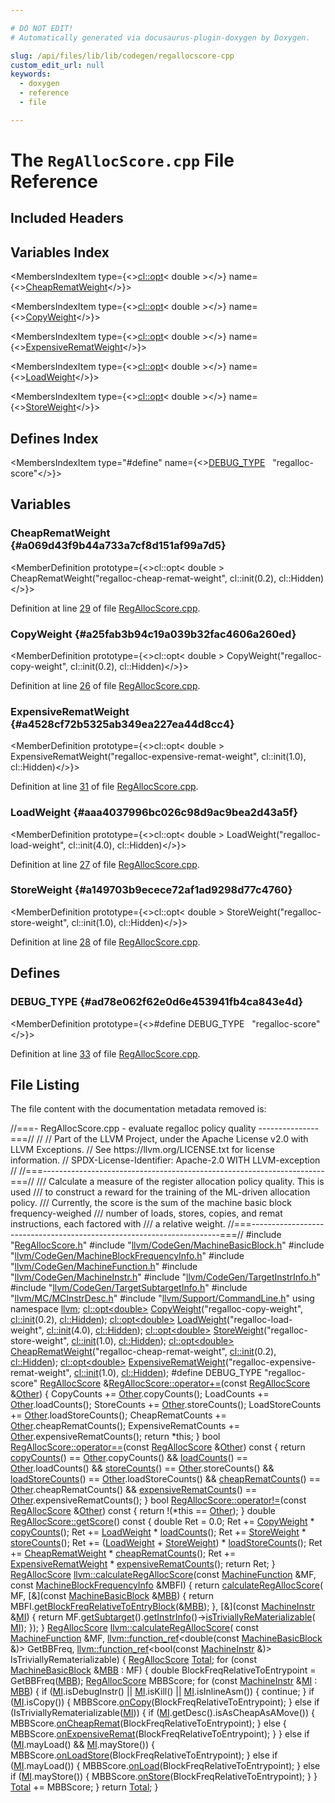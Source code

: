 ```yaml
---

# DO NOT EDIT!
# Automatically generated via docusaurus-plugin-doxygen by Doxygen.

slug: /api/files/lib/lib/codegen/regallocscore-cpp
custom_edit_url: null
keywords:
  - doxygen
  - reference
  - file

---
```





# The `RegAllocScore.cpp` File Reference

<DoxygenPage pluginConfig={pluginConfig}>



## Included Headers

<IncludesList>
<IncludesListItem
  filePath="RegAllocScore.h"
  permalink="/docs/api/files/lib/lib/codegen/regallocscore-h"
  isLocal="true" />
<IncludesListItem
  filePath="llvm/CodeGen/MachineBasicBlock.h"
  permalink="/docs/api/files/include/include/llvm/include/llvm/codegen/machinebasicblock-h"
  isLocal="true" />
<IncludesListItem
  filePath="llvm/CodeGen/MachineBlockFrequencyInfo.h"
  permalink="/docs/api/files/include/include/llvm/include/llvm/codegen/machineblockfrequencyinfo-h"
  isLocal="true" />
<IncludesListItem
  filePath="llvm/CodeGen/MachineFunction.h"
  permalink="/docs/api/files/include/include/llvm/include/llvm/codegen/machinefunction-h"
  isLocal="true" />
<IncludesListItem
  filePath="llvm/CodeGen/MachineInstr.h"
  permalink="/docs/api/files/include/include/llvm/include/llvm/codegen/machineinstr-h"
  isLocal="true" />
<IncludesListItem
  filePath="llvm/CodeGen/TargetInstrInfo.h"
  permalink="/docs/api/files/include/include/llvm/include/llvm/codegen/targetinstrinfo-h"
  isLocal="true" />
<IncludesListItem
  filePath="llvm/CodeGen/TargetSubtargetInfo.h"
  permalink="/docs/api/files/include/include/llvm/include/llvm/codegen/targetsubtargetinfo-h"
  isLocal="true" />
<IncludesListItem
  filePath="llvm/MC/MCInstrDesc.h"
  permalink="/docs/api/files/include/include/llvm/include/llvm/mc/mcinstrdesc-h"
  isLocal="true" />
<IncludesListItem
  filePath="llvm/Support/CommandLine.h"
  permalink="/docs/api/files/include/include/llvm/include/llvm/support/commandline-h"
  isLocal="true" />
</IncludesList>

## Variables Index

<MembersIndex>

<MembersIndexItem
  type={<><a href="/docs/api/classes/llvm/cl/opt">cl::opt</a>&lt; double &gt;</>}
  name={<><a href="#a069d43f9b44a733a7cf8d151af99a7d5">CheapRematWeight</a></>}>
</MembersIndexItem>

<MembersIndexItem
  type={<><a href="/docs/api/classes/llvm/cl/opt">cl::opt</a>&lt; double &gt;</>}
  name={<><a href="#a25fab3b94c19a039b32fac4606a260ed">CopyWeight</a></>}>
</MembersIndexItem>

<MembersIndexItem
  type={<><a href="/docs/api/classes/llvm/cl/opt">cl::opt</a>&lt; double &gt;</>}
  name={<><a href="#a4528cf72b5325ab349ea227ea44d8cc4">ExpensiveRematWeight</a></>}>
</MembersIndexItem>

<MembersIndexItem
  type={<><a href="/docs/api/classes/llvm/cl/opt">cl::opt</a>&lt; double &gt;</>}
  name={<><a href="#aaa4037996bc026c98d9ac9bea2d43a5f">LoadWeight</a></>}>
</MembersIndexItem>

<MembersIndexItem
  type={<><a href="/docs/api/classes/llvm/cl/opt">cl::opt</a>&lt; double &gt;</>}
  name={<><a href="#a149703b9ecece72af1ad9298d77c4760">StoreWeight</a></>}>
</MembersIndexItem>

</MembersIndex>

## Defines Index

<MembersIndex>

<MembersIndexItem
  type="#define"
  name={<><a href="#ad78e062f62e0d6e453941fb4ca843e4d">DEBUG&#95;TYPE</a>&nbsp;&nbsp;&nbsp;&quot;regalloc-score&quot;</>}>
</MembersIndexItem>

</MembersIndex>


<SectionDefinition>

## Variables

### CheapRematWeight {#a069d43f9b44a733a7cf8d151af99a7d5}

<MemberDefinition
  prototype={<>cl::opt&lt; double &gt; CheapRematWeight(&quot;regalloc-cheap-remat-weight&quot;, cl::init(0.2), cl::Hidden)</>}>

Definition at line <a href="#l00029">29</a> of file <a href="/docs/api/files/lib/lib/codegen/regallocscore-cpp">RegAllocScore.cpp</a>.
</MemberDefinition>

### CopyWeight {#a25fab3b94c19a039b32fac4606a260ed}

<MemberDefinition
  prototype={<>cl::opt&lt; double &gt; CopyWeight(&quot;regalloc-copy-weight&quot;, cl::init(0.2), cl::Hidden)</>}>

Definition at line <a href="#l00026">26</a> of file <a href="/docs/api/files/lib/lib/codegen/regallocscore-cpp">RegAllocScore.cpp</a>.
</MemberDefinition>

### ExpensiveRematWeight {#a4528cf72b5325ab349ea227ea44d8cc4}

<MemberDefinition
  prototype={<>cl::opt&lt; double &gt; ExpensiveRematWeight(&quot;regalloc-expensive-remat-weight&quot;, cl::init(1.0), cl::Hidden)</>}>

Definition at line <a href="#l00031">31</a> of file <a href="/docs/api/files/lib/lib/codegen/regallocscore-cpp">RegAllocScore.cpp</a>.
</MemberDefinition>

### LoadWeight {#aaa4037996bc026c98d9ac9bea2d43a5f}

<MemberDefinition
  prototype={<>cl::opt&lt; double &gt; LoadWeight(&quot;regalloc-load-weight&quot;, cl::init(4.0), cl::Hidden)</>}>

Definition at line <a href="#l00027">27</a> of file <a href="/docs/api/files/lib/lib/codegen/regallocscore-cpp">RegAllocScore.cpp</a>.
</MemberDefinition>

### StoreWeight {#a149703b9ecece72af1ad9298d77c4760}

<MemberDefinition
  prototype={<>cl::opt&lt; double &gt; StoreWeight(&quot;regalloc-store-weight&quot;, cl::init(1.0), cl::Hidden)</>}>

Definition at line <a href="#l00028">28</a> of file <a href="/docs/api/files/lib/lib/codegen/regallocscore-cpp">RegAllocScore.cpp</a>.
</MemberDefinition>

</SectionDefinition>

<SectionDefinition>

## Defines

### DEBUG&#95;TYPE {#ad78e062f62e0d6e453941fb4ca843e4d}

<MemberDefinition
  prototype={<>#define DEBUG&#95;TYPE&nbsp;&nbsp;&nbsp;&quot;regalloc-score&quot;</>}>

Definition at line <a href="#l00033">33</a> of file <a href="/docs/api/files/lib/lib/codegen/regallocscore-cpp">RegAllocScore.cpp</a>.
</MemberDefinition>

</SectionDefinition>

## File Listing

The file content with the documentation metadata removed is:

<ProgramListing>

<Link id="l00001" /><CodeLine lineNumber="1"><span class="doxyHighlightComment">//===- RegAllocScore.cpp - evaluate regalloc policy quality ---------------===//</span></CodeLine>
<Link id="l00002" /><CodeLine lineNumber="2"><span class="doxyHighlightComment">//</span></CodeLine>
<Link id="l00003" /><CodeLine lineNumber="3"><span class="doxyHighlightComment">// Part of the LLVM Project, under the Apache License v2.0 with LLVM Exceptions.</span></CodeLine>
<Link id="l00004" /><CodeLine lineNumber="4"><span class="doxyHighlightComment">// See https://llvm.org/LICENSE.txt for license information.</span></CodeLine>
<Link id="l00005" /><CodeLine lineNumber="5"><span class="doxyHighlightComment">// SPDX-License-Identifier: Apache-2.0 WITH LLVM-exception</span></CodeLine>
<Link id="l00006" /><CodeLine lineNumber="6"><span class="doxyHighlightComment">//</span></CodeLine>
<Link id="l00007" /><CodeLine lineNumber="7"><span class="doxyHighlightComment">//===----------------------------------------------------------------------===//</span></CodeLine>
<Link id="l00008" /><CodeLine lineNumber="8"><span class="doxyHighlightComment">/// Calculate a measure of the register allocation policy quality. This is used</span></CodeLine>
<Link id="l00009" /><CodeLine lineNumber="9"><span class="doxyHighlightComment">/// to construct a reward for the training of the ML-driven allocation policy.</span></CodeLine>
<Link id="l00010" /><CodeLine lineNumber="10"><span class="doxyHighlightComment">/// Currently, the score is the sum of the machine basic block frequency-weighed</span></CodeLine>
<Link id="l00011" /><CodeLine lineNumber="11"><span class="doxyHighlightComment">/// number of loads, stores, copies, and remat instructions, each factored with</span></CodeLine>
<Link id="l00012" /><CodeLine lineNumber="12"><span class="doxyHighlightComment">/// a relative weight.</span></CodeLine>
<Link id="l00013" /><CodeLine lineNumber="13"><span class="doxyHighlightComment">//===----------------------------------------------------------------------===//</span></CodeLine>
<Link id="l00014" /><CodeLine lineNumber="14"></CodeLine>
<Link id="l00015" /><CodeLine lineNumber="15"><span class="doxyHighlightPreprocessor">#include &quot;<a href="/docs/api/files/lib/lib/codegen/regallocscore-h">RegAllocScore.h</a>&quot;</span></CodeLine>
<Link id="l00016" /><CodeLine lineNumber="16"><span class="doxyHighlightPreprocessor">#include &quot;<a href="/docs/api/files/include/include/llvm/include/llvm/codegen/machinebasicblock-h">llvm/CodeGen/MachineBasicBlock.h</a>&quot;</span></CodeLine>
<Link id="l00017" /><CodeLine lineNumber="17"><span class="doxyHighlightPreprocessor">#include &quot;<a href="/docs/api/files/include/include/llvm/include/llvm/codegen/machineblockfrequencyinfo-h">llvm/CodeGen/MachineBlockFrequencyInfo.h</a>&quot;</span></CodeLine>
<Link id="l00018" /><CodeLine lineNumber="18"><span class="doxyHighlightPreprocessor">#include &quot;<a href="/docs/api/files/include/include/llvm/include/llvm/codegen/machinefunction-h">llvm/CodeGen/MachineFunction.h</a>&quot;</span></CodeLine>
<Link id="l00019" /><CodeLine lineNumber="19"><span class="doxyHighlightPreprocessor">#include &quot;<a href="/docs/api/files/include/include/llvm/include/llvm/codegen/machineinstr-h">llvm/CodeGen/MachineInstr.h</a>&quot;</span></CodeLine>
<Link id="l00020" /><CodeLine lineNumber="20"><span class="doxyHighlightPreprocessor">#include &quot;<a href="/docs/api/files/include/include/llvm/include/llvm/codegen/targetinstrinfo-h">llvm/CodeGen/TargetInstrInfo.h</a>&quot;</span></CodeLine>
<Link id="l00021" /><CodeLine lineNumber="21"><span class="doxyHighlightPreprocessor">#include &quot;<a href="/docs/api/files/include/include/llvm/include/llvm/codegen/targetsubtargetinfo-h">llvm/CodeGen/TargetSubtargetInfo.h</a>&quot;</span></CodeLine>
<Link id="l00022" /><CodeLine lineNumber="22"><span class="doxyHighlightPreprocessor">#include &quot;<a href="/docs/api/files/include/include/llvm/include/llvm/mc/mcinstrdesc-h">llvm/MC/MCInstrDesc.h</a>&quot;</span></CodeLine>
<Link id="l00023" /><CodeLine lineNumber="23"><span class="doxyHighlightPreprocessor">#include &quot;<a href="/docs/api/files/include/include/llvm/include/llvm/support/commandline-h">llvm/Support/CommandLine.h</a>&quot;</span></CodeLine>
<Link id="l00024" /><CodeLine lineNumber="24"></CodeLine>
<Link id="l00025" /><CodeLine lineNumber="25"><span class="doxyHighlightKeyword">using namespace </span><span class="doxyHighlight"><a href="/docs/api/namespaces/llvm">llvm</a>;</span></CodeLine>
<Link id="l00026" /><CodeLine lineNumber="26" lineLink="#a25fab3b94c19a039b32fac4606a260ed"><span class="doxyHighlight"><a href="/docs/api/classes/llvm/cl/opt">cl::opt&lt;double&gt;</a> <a href="#a25fab3b94c19a039b32fac4606a260ed">CopyWeight</a>(</span><span class="doxyHighlightStringLiteral">&quot;regalloc-copy-weight&quot;</span><span class="doxyHighlight">, <a href="/docs/api/namespaces/llvm/cl/#ac12e6a8f3a1b511f0dee2ed6de0ae806">cl::init</a>(0.2), <a href="/docs/api/namespaces/llvm/cl/#a68075925a54790e71ca790e1d4f21a40a263ac008d8d31f13ce460395fc4cf7e6">cl::Hidden</a>);</span></CodeLine>
<Link id="l00027" /><CodeLine lineNumber="27" lineLink="#aaa4037996bc026c98d9ac9bea2d43a5f"><span class="doxyHighlight"><a href="/docs/api/classes/llvm/cl/opt">cl::opt&lt;double&gt;</a> <a href="#aaa4037996bc026c98d9ac9bea2d43a5f">LoadWeight</a>(</span><span class="doxyHighlightStringLiteral">&quot;regalloc-load-weight&quot;</span><span class="doxyHighlight">, <a href="/docs/api/namespaces/llvm/cl/#ac12e6a8f3a1b511f0dee2ed6de0ae806">cl::init</a>(4.0), <a href="/docs/api/namespaces/llvm/cl/#a68075925a54790e71ca790e1d4f21a40a263ac008d8d31f13ce460395fc4cf7e6">cl::Hidden</a>);</span></CodeLine>
<Link id="l00028" /><CodeLine lineNumber="28" lineLink="#a149703b9ecece72af1ad9298d77c4760"><span class="doxyHighlight"><a href="/docs/api/classes/llvm/cl/opt">cl::opt&lt;double&gt;</a> <a href="#a149703b9ecece72af1ad9298d77c4760">StoreWeight</a>(</span><span class="doxyHighlightStringLiteral">&quot;regalloc-store-weight&quot;</span><span class="doxyHighlight">, <a href="/docs/api/namespaces/llvm/cl/#ac12e6a8f3a1b511f0dee2ed6de0ae806">cl::init</a>(1.0), <a href="/docs/api/namespaces/llvm/cl/#a68075925a54790e71ca790e1d4f21a40a263ac008d8d31f13ce460395fc4cf7e6">cl::Hidden</a>);</span></CodeLine>
<Link id="l00029" /><CodeLine lineNumber="29" lineLink="#a069d43f9b44a733a7cf8d151af99a7d5"><span class="doxyHighlight"><a href="/docs/api/classes/llvm/cl/opt">cl::opt&lt;double&gt;</a> <a href="#a069d43f9b44a733a7cf8d151af99a7d5">CheapRematWeight</a>(</span><span class="doxyHighlightStringLiteral">&quot;regalloc-cheap-remat-weight&quot;</span><span class="doxyHighlight">, <a href="/docs/api/namespaces/llvm/cl/#ac12e6a8f3a1b511f0dee2ed6de0ae806">cl::init</a>(0.2),</span></CodeLine>
<Link id="l00030" /><CodeLine lineNumber="30"><span class="doxyHighlight">                                 <a href="/docs/api/namespaces/llvm/cl/#a68075925a54790e71ca790e1d4f21a40a263ac008d8d31f13ce460395fc4cf7e6">cl::Hidden</a>);</span></CodeLine>
<Link id="l00031" /><CodeLine lineNumber="31" lineLink="#a4528cf72b5325ab349ea227ea44d8cc4"><span class="doxyHighlight"><a href="/docs/api/classes/llvm/cl/opt">cl::opt&lt;double&gt;</a> <a href="#a4528cf72b5325ab349ea227ea44d8cc4">ExpensiveRematWeight</a>(</span><span class="doxyHighlightStringLiteral">&quot;regalloc-expensive-remat-weight&quot;</span><span class="doxyHighlight">,</span></CodeLine>
<Link id="l00032" /><CodeLine lineNumber="32"><span class="doxyHighlight">                                     <a href="/docs/api/namespaces/llvm/cl/#ac12e6a8f3a1b511f0dee2ed6de0ae806">cl::init</a>(1.0), <a href="/docs/api/namespaces/llvm/cl/#a68075925a54790e71ca790e1d4f21a40a263ac008d8d31f13ce460395fc4cf7e6">cl::Hidden</a>);</span></CodeLine>
<Link id="l00033" /><CodeLine lineNumber="33" lineLink="#ad78e062f62e0d6e453941fb4ca843e4d"><span class="doxyHighlightPreprocessor">#define DEBUG&#95;TYPE &quot;regalloc-score&quot;</span></CodeLine>
<Link id="l00034" /><CodeLine lineNumber="34"></CodeLine>
<Link id="l00035" /><CodeLine lineNumber="35" lineLink="/docs/api/classes/llvm/regallocscore/#a396a065f8c4e2f3ebb4cc74ff474a1a6"><span class="doxyHighlight"><a href="/docs/api/classes/llvm/regallocscore/#a8aeb01055fc53019c96df6b114693469">RegAllocScore</a> &amp;<a href="/docs/api/classes/llvm/regallocscore/#a396a065f8c4e2f3ebb4cc74ff474a1a6">RegAllocScore::operator+=</a>(</span><span class="doxyHighlightKeyword">const</span><span class="doxyHighlight"> <a href="/docs/api/classes/llvm/regallocscore/#a8aeb01055fc53019c96df6b114693469">RegAllocScore</a> &amp;<a href="/docs/api/namespaces/llvm/#a9eb4f5b98b70ee4fab9614ed58282c1fa6311ae17c1ee52b36e68aaf4ad066387">Other</a>) &#123;</span></CodeLine>
<Link id="l00036" /><CodeLine lineNumber="36"><span class="doxyHighlight">  CopyCounts += <a href="/docs/api/namespaces/llvm/#a9eb4f5b98b70ee4fab9614ed58282c1fa6311ae17c1ee52b36e68aaf4ad066387">Other</a>.copyCounts();</span></CodeLine>
<Link id="l00037" /><CodeLine lineNumber="37"><span class="doxyHighlight">  LoadCounts += <a href="/docs/api/namespaces/llvm/#a9eb4f5b98b70ee4fab9614ed58282c1fa6311ae17c1ee52b36e68aaf4ad066387">Other</a>.loadCounts();</span></CodeLine>
<Link id="l00038" /><CodeLine lineNumber="38"><span class="doxyHighlight">  StoreCounts += <a href="/docs/api/namespaces/llvm/#a9eb4f5b98b70ee4fab9614ed58282c1fa6311ae17c1ee52b36e68aaf4ad066387">Other</a>.storeCounts();</span></CodeLine>
<Link id="l00039" /><CodeLine lineNumber="39"><span class="doxyHighlight">  LoadStoreCounts += <a href="/docs/api/namespaces/llvm/#a9eb4f5b98b70ee4fab9614ed58282c1fa6311ae17c1ee52b36e68aaf4ad066387">Other</a>.loadStoreCounts();</span></CodeLine>
<Link id="l00040" /><CodeLine lineNumber="40"><span class="doxyHighlight">  CheapRematCounts += <a href="/docs/api/namespaces/llvm/#a9eb4f5b98b70ee4fab9614ed58282c1fa6311ae17c1ee52b36e68aaf4ad066387">Other</a>.cheapRematCounts();</span></CodeLine>
<Link id="l00041" /><CodeLine lineNumber="41"><span class="doxyHighlight">  ExpensiveRematCounts += <a href="/docs/api/namespaces/llvm/#a9eb4f5b98b70ee4fab9614ed58282c1fa6311ae17c1ee52b36e68aaf4ad066387">Other</a>.expensiveRematCounts();</span></CodeLine>
<Link id="l00042" /><CodeLine lineNumber="42"><span class="doxyHighlight">  </span><span class="doxyHighlightKeywordFlow">return</span><span class="doxyHighlight"> &#42;</span><span class="doxyHighlightKeyword">this</span><span class="doxyHighlight">;</span></CodeLine>
<Link id="l00043" /><CodeLine lineNumber="43"><span class="doxyHighlight">&#125;</span></CodeLine>
<Link id="l00044" /><CodeLine lineNumber="44"></CodeLine>
<Link id="l00045" /><CodeLine lineNumber="45" lineLink="/docs/api/classes/llvm/regallocscore/#a37f9c8f2856ef9ad382afea8a1de50cb"><span class="doxyHighlightKeywordType">bool</span><span class="doxyHighlight"> <a href="/docs/api/classes/llvm/regallocscore/#a37f9c8f2856ef9ad382afea8a1de50cb">RegAllocScore::operator==</a>(</span><span class="doxyHighlightKeyword">const</span><span class="doxyHighlight"> <a href="/docs/api/classes/llvm/regallocscore/#a8aeb01055fc53019c96df6b114693469">RegAllocScore</a> &amp;<a href="/docs/api/namespaces/llvm/#a9eb4f5b98b70ee4fab9614ed58282c1fa6311ae17c1ee52b36e68aaf4ad066387">Other</a>)</span><span class="doxyHighlightKeyword"> const </span><span class="doxyHighlight">&#123;</span></CodeLine>
<Link id="l00046" /><CodeLine lineNumber="46"><span class="doxyHighlight">  </span><span class="doxyHighlightKeywordFlow">return</span><span class="doxyHighlight"> <a href="/docs/api/classes/llvm/regallocscore/#a38a996e5f54f15e00b9ce0a32bd3ce1a">copyCounts</a>() == <a href="/docs/api/namespaces/llvm/#a9eb4f5b98b70ee4fab9614ed58282c1fa6311ae17c1ee52b36e68aaf4ad066387">Other</a>.copyCounts() &amp;&amp;</span></CodeLine>
<Link id="l00047" /><CodeLine lineNumber="47"><span class="doxyHighlight">         <a href="/docs/api/classes/llvm/regallocscore/#afa2dab86bbcf55a5c9f330d8cf577b28">loadCounts</a>() == <a href="/docs/api/namespaces/llvm/#a9eb4f5b98b70ee4fab9614ed58282c1fa6311ae17c1ee52b36e68aaf4ad066387">Other</a>.loadCounts() &amp;&amp;</span></CodeLine>
<Link id="l00048" /><CodeLine lineNumber="48"><span class="doxyHighlight">         <a href="/docs/api/classes/llvm/regallocscore/#a8f7952e0f49b14aadc35f4df463dceb8">storeCounts</a>() == <a href="/docs/api/namespaces/llvm/#a9eb4f5b98b70ee4fab9614ed58282c1fa6311ae17c1ee52b36e68aaf4ad066387">Other</a>.storeCounts() &amp;&amp;</span></CodeLine>
<Link id="l00049" /><CodeLine lineNumber="49"><span class="doxyHighlight">         <a href="/docs/api/classes/llvm/regallocscore/#aeae716cc706d64885a5255216750417d">loadStoreCounts</a>() == <a href="/docs/api/namespaces/llvm/#a9eb4f5b98b70ee4fab9614ed58282c1fa6311ae17c1ee52b36e68aaf4ad066387">Other</a>.loadStoreCounts() &amp;&amp;</span></CodeLine>
<Link id="l00050" /><CodeLine lineNumber="50"><span class="doxyHighlight">         <a href="/docs/api/classes/llvm/regallocscore/#a673fa62253c2c4e8b4b43522c56926fa">cheapRematCounts</a>() == <a href="/docs/api/namespaces/llvm/#a9eb4f5b98b70ee4fab9614ed58282c1fa6311ae17c1ee52b36e68aaf4ad066387">Other</a>.cheapRematCounts() &amp;&amp;</span></CodeLine>
<Link id="l00051" /><CodeLine lineNumber="51"><span class="doxyHighlight">         <a href="/docs/api/classes/llvm/regallocscore/#ab510e9950d38785f3c495dc3942affc6">expensiveRematCounts</a>() == <a href="/docs/api/namespaces/llvm/#a9eb4f5b98b70ee4fab9614ed58282c1fa6311ae17c1ee52b36e68aaf4ad066387">Other</a>.expensiveRematCounts();</span></CodeLine>
<Link id="l00052" /><CodeLine lineNumber="52"><span class="doxyHighlight">&#125;</span></CodeLine>
<Link id="l00053" /><CodeLine lineNumber="53"></CodeLine>
<Link id="l00054" /><CodeLine lineNumber="54" lineLink="/docs/api/classes/llvm/regallocscore/#a56ff0baabf0ce513316b583f9e04c88d"><span class="doxyHighlightKeywordType">bool</span><span class="doxyHighlight"> <a href="/docs/api/classes/llvm/regallocscore/#a56ff0baabf0ce513316b583f9e04c88d">RegAllocScore::operator!=</a>(</span><span class="doxyHighlightKeyword">const</span><span class="doxyHighlight"> <a href="/docs/api/classes/llvm/regallocscore/#a8aeb01055fc53019c96df6b114693469">RegAllocScore</a> &amp;<a href="/docs/api/namespaces/llvm/#a9eb4f5b98b70ee4fab9614ed58282c1fa6311ae17c1ee52b36e68aaf4ad066387">Other</a>)</span><span class="doxyHighlightKeyword"> const </span><span class="doxyHighlight">&#123;</span></CodeLine>
<Link id="l00055" /><CodeLine lineNumber="55"><span class="doxyHighlight">  </span><span class="doxyHighlightKeywordFlow">return</span><span class="doxyHighlight"> !(&#42;</span><span class="doxyHighlightKeyword">this</span><span class="doxyHighlight"> == <a href="/docs/api/namespaces/llvm/#a9eb4f5b98b70ee4fab9614ed58282c1fa6311ae17c1ee52b36e68aaf4ad066387">Other</a>);</span></CodeLine>
<Link id="l00056" /><CodeLine lineNumber="56"><span class="doxyHighlight">&#125;</span></CodeLine>
<Link id="l00057" /><CodeLine lineNumber="57"></CodeLine>
<Link id="l00058" /><CodeLine lineNumber="58" lineLink="/docs/api/classes/llvm/regallocscore/#a96a14d5b9b697269c92d373e2887e3fa"><span class="doxyHighlightKeywordType">double</span><span class="doxyHighlight"> <a href="/docs/api/classes/llvm/regallocscore/#a96a14d5b9b697269c92d373e2887e3fa">RegAllocScore::getScore</a>()</span><span class="doxyHighlightKeyword"> const </span><span class="doxyHighlight">&#123;</span></CodeLine>
<Link id="l00059" /><CodeLine lineNumber="59"><span class="doxyHighlight">  </span><span class="doxyHighlightKeywordType">double</span><span class="doxyHighlight"> Ret = 0.0;</span></CodeLine>
<Link id="l00060" /><CodeLine lineNumber="60"><span class="doxyHighlight">  Ret += <a href="#a25fab3b94c19a039b32fac4606a260ed">CopyWeight</a> &#42; <a href="/docs/api/classes/llvm/regallocscore/#a38a996e5f54f15e00b9ce0a32bd3ce1a">copyCounts</a>();</span></CodeLine>
<Link id="l00061" /><CodeLine lineNumber="61"><span class="doxyHighlight">  Ret += <a href="#aaa4037996bc026c98d9ac9bea2d43a5f">LoadWeight</a> &#42; <a href="/docs/api/classes/llvm/regallocscore/#afa2dab86bbcf55a5c9f330d8cf577b28">loadCounts</a>();</span></CodeLine>
<Link id="l00062" /><CodeLine lineNumber="62"><span class="doxyHighlight">  Ret += <a href="#a149703b9ecece72af1ad9298d77c4760">StoreWeight</a> &#42; <a href="/docs/api/classes/llvm/regallocscore/#a8f7952e0f49b14aadc35f4df463dceb8">storeCounts</a>();</span></CodeLine>
<Link id="l00063" /><CodeLine lineNumber="63"><span class="doxyHighlight">  Ret += (<a href="#aaa4037996bc026c98d9ac9bea2d43a5f">LoadWeight</a> + <a href="#a149703b9ecece72af1ad9298d77c4760">StoreWeight</a>) &#42; <a href="/docs/api/classes/llvm/regallocscore/#aeae716cc706d64885a5255216750417d">loadStoreCounts</a>();</span></CodeLine>
<Link id="l00064" /><CodeLine lineNumber="64"><span class="doxyHighlight">  Ret += <a href="#a069d43f9b44a733a7cf8d151af99a7d5">CheapRematWeight</a> &#42; <a href="/docs/api/classes/llvm/regallocscore/#a673fa62253c2c4e8b4b43522c56926fa">cheapRematCounts</a>();</span></CodeLine>
<Link id="l00065" /><CodeLine lineNumber="65"><span class="doxyHighlight">  Ret += <a href="#a4528cf72b5325ab349ea227ea44d8cc4">ExpensiveRematWeight</a> &#42; <a href="/docs/api/classes/llvm/regallocscore/#ab510e9950d38785f3c495dc3942affc6">expensiveRematCounts</a>();</span></CodeLine>
<Link id="l00066" /><CodeLine lineNumber="66"></CodeLine>
<Link id="l00067" /><CodeLine lineNumber="67"><span class="doxyHighlight">  </span><span class="doxyHighlightKeywordFlow">return</span><span class="doxyHighlight"> Ret;</span></CodeLine>
<Link id="l00068" /><CodeLine lineNumber="68"><span class="doxyHighlight">&#125;</span></CodeLine>
<Link id="l00069" /><CodeLine lineNumber="69"></CodeLine>
<Link id="l00070" /><CodeLine lineNumber="70"><span class="doxyHighlight"><a href="/docs/api/classes/llvm/regallocscore">RegAllocScore</a></span></CodeLine>
<Link id="l00071" /><CodeLine lineNumber="71" lineLink="/docs/api/namespaces/llvm/#a5d3e4802f0929af81173430c0786d52a"><span class="doxyHighlight"><a href="/docs/api/namespaces/llvm/#a5d3e4802f0929af81173430c0786d52a">llvm::calculateRegAllocScore</a>(</span><span class="doxyHighlightKeyword">const</span><span class="doxyHighlight"> <a href="/docs/api/classes/llvm/machinefunction">MachineFunction</a> &amp;MF,</span></CodeLine>
<Link id="l00072" /><CodeLine lineNumber="72"><span class="doxyHighlight">                             </span><span class="doxyHighlightKeyword">const</span><span class="doxyHighlight"> <a href="/docs/api/classes/llvm/machineblockfrequencyinfo">MachineBlockFrequencyInfo</a> &amp;MBFI) &#123;</span></CodeLine>
<Link id="l00073" /><CodeLine lineNumber="73"><span class="doxyHighlight">  </span><span class="doxyHighlightKeywordFlow">return</span><span class="doxyHighlight"> <a href="/docs/api/namespaces/llvm/#a5d3e4802f0929af81173430c0786d52a">calculateRegAllocScore</a>(</span></CodeLine>
<Link id="l00074" /><CodeLine lineNumber="74"><span class="doxyHighlight">      MF,</span></CodeLine>
<Link id="l00075" /><CodeLine lineNumber="75"><span class="doxyHighlight">      &#91;&amp;&#93;(</span><span class="doxyHighlightKeyword">const</span><span class="doxyHighlight"> <a href="/docs/api/classes/llvm/machinebasicblock">MachineBasicBlock</a> &amp;<a href="/docs/api/files/lib/lib/target/lib/target/arm/armslshardening-cpp/#a5958512eae2979bd2eb383977996a600">MBB</a>) &#123;</span></CodeLine>
<Link id="l00076" /><CodeLine lineNumber="76"><span class="doxyHighlight">        </span><span class="doxyHighlightKeywordFlow">return</span><span class="doxyHighlight"> MBFI.<a href="/docs/api/classes/llvm/machineblockfrequencyinfo/#a9be2cffeaf9bda65c4c49eeebaa5458f">getBlockFreqRelativeToEntryBlock</a>(&amp;<a href="/docs/api/files/lib/lib/target/lib/target/arm/armslshardening-cpp/#a5958512eae2979bd2eb383977996a600">MBB</a>);</span></CodeLine>
<Link id="l00077" /><CodeLine lineNumber="77"><span class="doxyHighlight">      &#125;,</span></CodeLine>
<Link id="l00078" /><CodeLine lineNumber="78"><span class="doxyHighlight">      &#91;&amp;&#93;(</span><span class="doxyHighlightKeyword">const</span><span class="doxyHighlight"> <a href="/docs/api/classes/llvm/machineinstr">MachineInstr</a> &amp;<a href="/docs/api/files/lib/lib/codegen/lib/codegen/globalisel/irtranslator-cpp/#abe44dfdea65b4f7e11e0a608ab708b76">MI</a>) &#123;</span></CodeLine>
<Link id="l00079" /><CodeLine lineNumber="79"><span class="doxyHighlight">        </span><span class="doxyHighlightKeywordFlow">return</span><span class="doxyHighlight"> MF.<a href="/docs/api/classes/llvm/machinefunction/#a3825368aca2bc1550d173660df4da6a6">getSubtarget</a>().<a href="/docs/api/classes/llvm/targetsubtargetinfo/#acd858ed72f11db9444617740c3622608">getInstrInfo</a>()-&gt;<a href="/docs/api/classes/llvm/targetinstrinfo/#a1d142d4718ca758481e0b49ad9d8ea97">isTriviallyReMaterializable</a>(</span></CodeLine>
<Link id="l00080" /><CodeLine lineNumber="80"><span class="doxyHighlight">            <a href="/docs/api/files/lib/lib/codegen/lib/codegen/globalisel/irtranslator-cpp/#abe44dfdea65b4f7e11e0a608ab708b76">MI</a>);</span></CodeLine>
<Link id="l00081" /><CodeLine lineNumber="81"><span class="doxyHighlight">      &#125;);</span></CodeLine>
<Link id="l00082" /><CodeLine lineNumber="82"><span class="doxyHighlight">&#125;</span></CodeLine>
<Link id="l00083" /><CodeLine lineNumber="83"></CodeLine>
<Link id="l00084" /><CodeLine lineNumber="84" lineLink="/docs/api/namespaces/llvm/#a021b4ddea5d545b8e9aa4b973f6e8fc2"><span class="doxyHighlight"><a href="/docs/api/classes/llvm/regallocscore">RegAllocScore</a> <a href="/docs/api/namespaces/llvm/#a5d3e4802f0929af81173430c0786d52a">llvm::calculateRegAllocScore</a>(</span></CodeLine>
<Link id="l00085" /><CodeLine lineNumber="85"><span class="doxyHighlight">    </span><span class="doxyHighlightKeyword">const</span><span class="doxyHighlight"> <a href="/docs/api/classes/llvm/machinefunction">MachineFunction</a> &amp;MF,</span></CodeLine>
<Link id="l00086" /><CodeLine lineNumber="86"><span class="doxyHighlight">    <a href="/docs/api/classes/llvm/function-ref">llvm::function&#95;ref</a>&lt;</span><span class="doxyHighlightKeywordType">double</span><span class="doxyHighlight">(</span><span class="doxyHighlightKeyword">const</span><span class="doxyHighlight"> <a href="/docs/api/classes/llvm/machinebasicblock">MachineBasicBlock</a> &amp;)&gt; GetBBFreq,</span></CodeLine>
<Link id="l00087" /><CodeLine lineNumber="87"><span class="doxyHighlight">    <a href="/docs/api/classes/llvm/function-ref">llvm::function&#95;ref</a>&lt;</span><span class="doxyHighlightKeywordType">bool</span><span class="doxyHighlight">(</span><span class="doxyHighlightKeyword">const</span><span class="doxyHighlight"> <a href="/docs/api/classes/llvm/machineinstr">MachineInstr</a> &amp;)&gt;</span></CodeLine>
<Link id="l00088" /><CodeLine lineNumber="88"><span class="doxyHighlight">        IsTriviallyRematerializable) &#123;</span></CodeLine>
<Link id="l00089" /><CodeLine lineNumber="89"><span class="doxyHighlight">  <a href="/docs/api/classes/llvm/regallocscore">RegAllocScore</a> <a href="/docs/api/namespaces/llvm/#af5ab7a47bc553dfc3ee92daf969d0d7ca96b0141273eabab320119c467cdcaf17">Total</a>;</span></CodeLine>
<Link id="l00090" /><CodeLine lineNumber="90"></CodeLine>
<Link id="l00091" /><CodeLine lineNumber="91"><span class="doxyHighlight">  </span><span class="doxyHighlightKeywordFlow">for</span><span class="doxyHighlight"> (</span><span class="doxyHighlightKeyword">const</span><span class="doxyHighlight"> <a href="/docs/api/classes/llvm/machinebasicblock">MachineBasicBlock</a> &amp;<a href="/docs/api/files/lib/lib/target/lib/target/arm/armslshardening-cpp/#a5958512eae2979bd2eb383977996a600">MBB</a> : MF) &#123;</span></CodeLine>
<Link id="l00092" /><CodeLine lineNumber="92"><span class="doxyHighlight">    </span><span class="doxyHighlightKeywordType">double</span><span class="doxyHighlight"> BlockFreqRelativeToEntrypoint = GetBBFreq(<a href="/docs/api/files/lib/lib/target/lib/target/arm/armslshardening-cpp/#a5958512eae2979bd2eb383977996a600">MBB</a>);</span></CodeLine>
<Link id="l00093" /><CodeLine lineNumber="93"><span class="doxyHighlight">    <a href="/docs/api/classes/llvm/regallocscore">RegAllocScore</a> MBBScore;</span></CodeLine>
<Link id="l00094" /><CodeLine lineNumber="94"></CodeLine>
<Link id="l00095" /><CodeLine lineNumber="95"><span class="doxyHighlight">    </span><span class="doxyHighlightKeywordFlow">for</span><span class="doxyHighlight"> (</span><span class="doxyHighlightKeyword">const</span><span class="doxyHighlight"> <a href="/docs/api/classes/llvm/machineinstr">MachineInstr</a> &amp;<a href="/docs/api/files/lib/lib/codegen/lib/codegen/globalisel/irtranslator-cpp/#abe44dfdea65b4f7e11e0a608ab708b76">MI</a> : <a href="/docs/api/files/lib/lib/target/lib/target/arm/armslshardening-cpp/#a5958512eae2979bd2eb383977996a600">MBB</a>) &#123;</span></CodeLine>
<Link id="l00096" /><CodeLine lineNumber="96"><span class="doxyHighlight">      </span><span class="doxyHighlightKeywordFlow">if</span><span class="doxyHighlight"> (<a href="/docs/api/files/lib/lib/codegen/lib/codegen/globalisel/irtranslator-cpp/#abe44dfdea65b4f7e11e0a608ab708b76">MI</a>.isDebugInstr() || <a href="/docs/api/files/lib/lib/codegen/lib/codegen/globalisel/irtranslator-cpp/#abe44dfdea65b4f7e11e0a608ab708b76">MI</a>.isKill() || <a href="/docs/api/files/lib/lib/codegen/lib/codegen/globalisel/irtranslator-cpp/#abe44dfdea65b4f7e11e0a608ab708b76">MI</a>.isInlineAsm()) &#123;</span></CodeLine>
<Link id="l00097" /><CodeLine lineNumber="97"><span class="doxyHighlight">        </span><span class="doxyHighlightKeywordFlow">continue</span><span class="doxyHighlight">;</span></CodeLine>
<Link id="l00098" /><CodeLine lineNumber="98"><span class="doxyHighlight">      &#125;</span></CodeLine>
<Link id="l00099" /><CodeLine lineNumber="99"><span class="doxyHighlight">      </span><span class="doxyHighlightKeywordFlow">if</span><span class="doxyHighlight"> (<a href="/docs/api/files/lib/lib/codegen/lib/codegen/globalisel/irtranslator-cpp/#abe44dfdea65b4f7e11e0a608ab708b76">MI</a>.isCopy()) &#123;</span></CodeLine>
<Link id="l00100" /><CodeLine lineNumber="100"><span class="doxyHighlight">        MBBScore.<a href="/docs/api/classes/llvm/regallocscore/#ac13d33eaa29bab4aeb2de16c8d53b07b">onCopy</a>(BlockFreqRelativeToEntrypoint);</span></CodeLine>
<Link id="l00101" /><CodeLine lineNumber="101"><span class="doxyHighlight">      &#125; </span><span class="doxyHighlightKeywordFlow">else</span><span class="doxyHighlight"> </span><span class="doxyHighlightKeywordFlow">if</span><span class="doxyHighlight"> (IsTriviallyRematerializable(<a href="/docs/api/files/lib/lib/codegen/lib/codegen/globalisel/irtranslator-cpp/#abe44dfdea65b4f7e11e0a608ab708b76">MI</a>)) &#123;</span></CodeLine>
<Link id="l00102" /><CodeLine lineNumber="102"><span class="doxyHighlight">        </span><span class="doxyHighlightKeywordFlow">if</span><span class="doxyHighlight"> (<a href="/docs/api/files/lib/lib/codegen/lib/codegen/globalisel/irtranslator-cpp/#abe44dfdea65b4f7e11e0a608ab708b76">MI</a>.getDesc().isAsCheapAsAMove()) &#123;</span></CodeLine>
<Link id="l00103" /><CodeLine lineNumber="103"><span class="doxyHighlight">          MBBScore.<a href="/docs/api/classes/llvm/regallocscore/#a4e4f01f7bde0f7f05840f724fee2a0c6">onCheapRemat</a>(BlockFreqRelativeToEntrypoint);</span></CodeLine>
<Link id="l00104" /><CodeLine lineNumber="104"><span class="doxyHighlight">        &#125; </span><span class="doxyHighlightKeywordFlow">else</span><span class="doxyHighlight"> &#123;</span></CodeLine>
<Link id="l00105" /><CodeLine lineNumber="105"><span class="doxyHighlight">          MBBScore.<a href="/docs/api/classes/llvm/regallocscore/#a99dcd27d31c4708a2847076b51c5eff6">onExpensiveRemat</a>(BlockFreqRelativeToEntrypoint);</span></CodeLine>
<Link id="l00106" /><CodeLine lineNumber="106"><span class="doxyHighlight">        &#125;</span></CodeLine>
<Link id="l00107" /><CodeLine lineNumber="107"><span class="doxyHighlight">      &#125; </span><span class="doxyHighlightKeywordFlow">else</span><span class="doxyHighlight"> </span><span class="doxyHighlightKeywordFlow">if</span><span class="doxyHighlight"> (<a href="/docs/api/files/lib/lib/codegen/lib/codegen/globalisel/irtranslator-cpp/#abe44dfdea65b4f7e11e0a608ab708b76">MI</a>.mayLoad() &amp;&amp; <a href="/docs/api/files/lib/lib/codegen/lib/codegen/globalisel/irtranslator-cpp/#abe44dfdea65b4f7e11e0a608ab708b76">MI</a>.mayStore()) &#123;</span></CodeLine>
<Link id="l00108" /><CodeLine lineNumber="108"><span class="doxyHighlight">        MBBScore.<a href="/docs/api/classes/llvm/regallocscore/#a38b9302f81a0be3b56e20d028bd4c1b0">onLoadStore</a>(BlockFreqRelativeToEntrypoint);</span></CodeLine>
<Link id="l00109" /><CodeLine lineNumber="109"><span class="doxyHighlight">      &#125; </span><span class="doxyHighlightKeywordFlow">else</span><span class="doxyHighlight"> </span><span class="doxyHighlightKeywordFlow">if</span><span class="doxyHighlight"> (<a href="/docs/api/files/lib/lib/codegen/lib/codegen/globalisel/irtranslator-cpp/#abe44dfdea65b4f7e11e0a608ab708b76">MI</a>.mayLoad()) &#123;</span></CodeLine>
<Link id="l00110" /><CodeLine lineNumber="110"><span class="doxyHighlight">        MBBScore.<a href="/docs/api/classes/llvm/regallocscore/#af06dd441ce90f13f065f71141bd3ea9f">onLoad</a>(BlockFreqRelativeToEntrypoint);</span></CodeLine>
<Link id="l00111" /><CodeLine lineNumber="111"><span class="doxyHighlight">      &#125; </span><span class="doxyHighlightKeywordFlow">else</span><span class="doxyHighlight"> </span><span class="doxyHighlightKeywordFlow">if</span><span class="doxyHighlight"> (<a href="/docs/api/files/lib/lib/codegen/lib/codegen/globalisel/irtranslator-cpp/#abe44dfdea65b4f7e11e0a608ab708b76">MI</a>.mayStore()) &#123;</span></CodeLine>
<Link id="l00112" /><CodeLine lineNumber="112"><span class="doxyHighlight">        MBBScore.<a href="/docs/api/classes/llvm/regallocscore/#a7b5425577bbc6d429f026bf65439963c">onStore</a>(BlockFreqRelativeToEntrypoint);</span></CodeLine>
<Link id="l00113" /><CodeLine lineNumber="113"><span class="doxyHighlight">      &#125;</span></CodeLine>
<Link id="l00114" /><CodeLine lineNumber="114"><span class="doxyHighlight">    &#125;</span></CodeLine>
<Link id="l00115" /><CodeLine lineNumber="115"><span class="doxyHighlight">    <a href="/docs/api/namespaces/llvm/#af5ab7a47bc553dfc3ee92daf969d0d7ca96b0141273eabab320119c467cdcaf17">Total</a> += MBBScore;</span></CodeLine>
<Link id="l00116" /><CodeLine lineNumber="116"><span class="doxyHighlight">  &#125;</span></CodeLine>
<Link id="l00117" /><CodeLine lineNumber="117"><span class="doxyHighlight">  </span><span class="doxyHighlightKeywordFlow">return</span><span class="doxyHighlight"> <a href="/docs/api/namespaces/llvm/#af5ab7a47bc553dfc3ee92daf969d0d7ca96b0141273eabab320119c467cdcaf17">Total</a>;</span></CodeLine>
<Link id="l00118" /><CodeLine lineNumber="118"><span class="doxyHighlight">&#125;</span></CodeLine>

</ProgramListing>


</DoxygenPage>
